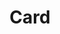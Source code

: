 ---
title: Card
slug: card
group: components
description: Muestra un diálogo de alerta con un mensaje opcional, y aguardará hasta que el usuario cierre la ventana de diálogo.
---